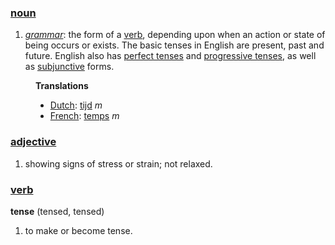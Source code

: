 ===[[noun]]===
#''[[grammar]]'': the form of a [[verb]], depending upon when an action or state of being occurs or exists. The basic tenses in English are present, past and future. English also has [[perfect tense]]s and [[progressive tense]]s, as well as [[subjunctive]] forms. 

:'''Translations'''
:*[[Dutch]]: [[tijd]] ''m''
:*[[French]]: [[temps]] ''m''

===[[adjective]]===
#showing signs of stress or strain; not relaxed.

===[[verb]]===
'''tense''' (tensed, tensed)
#to make or become tense.